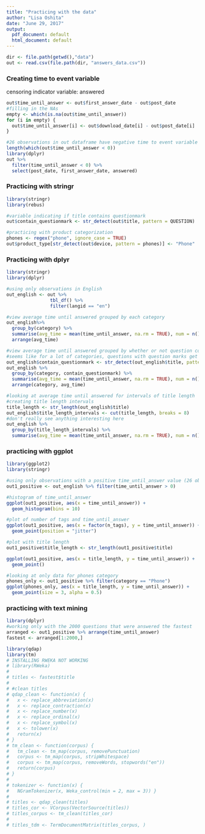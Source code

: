 ```yaml
---
title: "Practicing with the data"
author: "Lisa Oshita"
date: "June 29, 2017"
output:
  pdf_document: default
  html_document: default
---
```

```r
dir <- file.path(getwd(),"data")
out <- read.csv(file.path(dir, "answers_data.csv"))
```

### Creating time to event variable
censoring indicator variable: answered
```r
out$time_until_answer <- out$first_answer_date - out$post_date
#filling in the NAs
empty <- which(is.na(out$time_until_answer))
for (i in empty) {
  out$time_until_answer[i] <- out$download_date[i] - out$post_date[i]
}

#26 observations in out dataframe have negative time to event variable
length(which(out$time_until_answer < 0))
library(dplyr)
out %>% 
  filter(time_until_answer < 0) %>%
  select(post_date, first_answer_date, answered)
```

### Practicing with stringr 
```r
library(stringr)
library(rebus)

#variable indicating if title contains questionmark 
out$contain_questionmark <- str_detect(out$title, pattern = QUESTION)

#practicing with product categorization
phones <- regex("phone", ignore_case = TRUE)
out$product_type[str_detect(out$device, pattern = phones)] <- "Phone"
```

### Practicing with dplyr
```r
library(stringr)
library(dplyr)

#using only observations in English
out_english <- out %>% 
                tbl_df() %>% 
                filter(langid == "en")

#view average time until answered grouped by each category 
out_english%>%
  group_by(category) %>%
  summarise(avg_time = mean(time_until_answer, na.rm = TRUE), num = n()) %>%
  arrange(avg_time)

#view average time until answered grouped by whether or not question contains "?", for each category
#seems like for a lot of categories, questions with question marks get answered faster
out_english$contain_questionmark <- str_detect(out_english$title, pattern = QUESTION)
out_english %>%
  group_by(category, contain_questionmark) %>%
  summarise(avg_time = mean(time_until_answer, na.rm = TRUE), num = n()) %>%
  arrange(category, avg_time)

#looking at average time until answered for intervals of title length
#creating title length intervals
title_length <- str_length(out_english$title)
out_english$title_length_intervals <- cut(title_length, breaks = 8)
#don't really see anything interesting here 
out_english %>%
  group_by(title_length_intervals) %>%
  summarise(avg_time = mean(time_until_answer, na.rm = TRUE), num = n())

```

### practicing with ggplot
```r
library(ggplot2)
library(stringr)

#using only observations with a positive time_until_answer value (26 observations have negative time until answer values)
out1_positive <- out_english %>% filter(time_until_answer > 0)

#histogram of time_until_answer
ggplot(out1_positive, aes(x = time_until_answer)) + 
  geom_histogram(bins = 10)

#plot of number of tags and time_until_answer
ggplot(out1_positive, aes(x = factor(n_tags), y = time_until_answer)) + 
  geom_point(position = "jitter")

#plot with title length 
out1_positive$title_length <- str_length(out1_positive$title)

ggplot(out1_positive, aes(x = title_length, y = time_until_answer)) + 
  geom_point()

#looking at only data for phones category 
phones_only <- out1_positive %>% filter(category == "Phone")
ggplot(phones_only, aes(x = title_length, y = time_until_answer)) + 
  geom_point(size = 3, alpha = 0.5)
```

### practicing with text mining
```r
library(dplyr)
#working only with the 2000 questions that were answered the fastest
arranged <- out1_positive %>% arrange(time_until_answer)
fastest <- arranged[1:2000,]

library(qdap)
library(tm)
# INSTALLING RWEKA NOT WORKING
# library(RWeka)
# 
# titles <- fastest$title
# 
# #clean titles 
# qdap_clean <- function(x) {
#   x <- replace_abbreviation(x)
#   x <- replace_contraction(x)
#   x <- replace_number(x)
#   x <- replace_ordinal(x)
#   x <- replace_symbol(x)
#   x <- tolower(x)
#   return(x)
# }
# tm_clean <- function(corpus) {
#   tm_clean <- tm_map(corpus, removePunctuation)
#   corpus <- tm_map(corpus, stripWhitespace)
#   corpus <- tm_map(corpus, removeWords, stopwords("en"))
#   return(corpus)
# }
# 
# tokenizer <- function(x) {
#   NGramTokenizer(x, Weka_control(min = 2, max = 3)) }
# 
# titles <- qdap_clean(titles)
# titles_cor <- VCorpus(VectorSource(titles))
# titles_corpus <- tm_clean(titles_cor)
# 
# titles_tdm <- TermDocumentMatrix(titles_corpus, )
```










